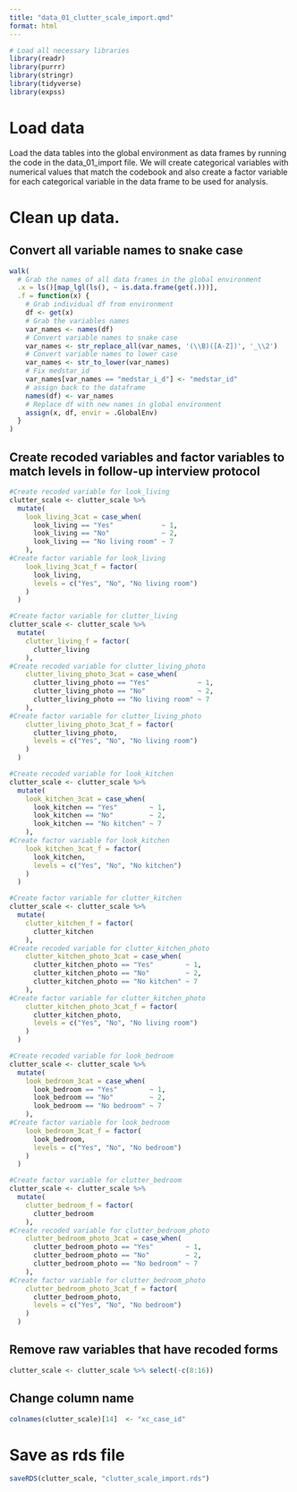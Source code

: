 ```yaml
---
title: "data_01_clutter_scale_import.qmd"
format: html
---
```


```r
# Load all necessary libraries
library(readr)
library(purrr)
library(stringr)
library(tidyverse)
library(expss)
```

# Load data

Load the data tables into the global environment as data frames by running the code in the data_01_import file. We will create categorical variables with numerical values that match the codebook and also create a factor variable for each categorical variable in the data frame to be used for analysis.

# Clean up data.

## Convert all variable names to snake case

```r
walk(
  # Grab the names of all data frames in the global environment
  .x = ls()[map_lgl(ls(), ~ is.data.frame(get(.)))],
  .f = function(x) {
    # Grab individual df from environment
    df <- get(x)
    # Grab the variables names
    var_names <- names(df)
    # Convert variable names to snake case
    var_names <- str_replace_all(var_names, '(\\B)([A-Z])', '_\\2')
    # Convert variable names to lower case
    var_names <- str_to_lower(var_names)
    # Fix medstar_id
    var_names[var_names == "medstar_i_d"] <- "medstar_id"
    # assign back to the dataframe
    names(df) <- var_names
    # Replace df with new names in global environment
    assign(x, df, envir = .GlobalEnv)
  }
)

```

## Create recoded variables and factor variables to match levels in follow-up interview protocol
```r
#Create recoded variable for look_living
clutter_scale <- clutter_scale %>%
  mutate(
    look_living_3cat = case_when(
      look_living == "Yes"            ~ 1,
      look_living == "No"             ~ 2,
      look_living == "No living room" ~ 7
    ),
#Create factor variable for look_living
    look_living_3cat_f = factor(
      look_living,
      levels = c("Yes", "No", "No living room")
    )
  )
```

```r
#Create factor variable for clutter_living
clutter_scale <- clutter_scale %>%
  mutate(
    clutter_living_f = factor(
      clutter_living
    ),
#Create recoded variable for clutter_living_photo
    clutter_living_photo_3cat = case_when(
      clutter_living_photo == "Yes"            ~ 1,
      clutter_living_photo == "No"             ~ 2,
      clutter_living_photo == "No living room" ~ 7
    ),
#Create factor variable for clutter_living_photo
    clutter_living_photo_3cat_f = factor(
      clutter_living_photo,
      levels = c("Yes", "No", "No living room")
    )
  )
```

```r
#Create recoded variable for look_kitchen
clutter_scale <- clutter_scale %>%
  mutate(
    look_kitchen_3cat = case_when(
      look_kitchen == "Yes"        ~ 1,
      look_kitchen == "No"         ~ 2,
      look_kitchen == "No kitchen" ~ 7
    ),
#Create factor variable for look_kitchen
    look_kitchen_3cat_f = factor(
      look_kitchen,
      levels = c("Yes", "No", "No kitchen")
    )
  )
```

```r
#Create factor variable for clutter_kitchen
clutter_scale <- clutter_scale %>%
  mutate(
    clutter_kitchen_f = factor(
      clutter_kitchen
    ),
#Create recoded variable for clutter_kitchen_photo
    clutter_kitchen_photo_3cat = case_when(
      clutter_kitchen_photo == "Yes"        ~ 1,
      clutter_kitchen_photo == "No"         ~ 2,
      clutter_kitchen_photo == "No kitchen" ~ 7
    ),
#Create factor variable for clutter_kitchen_photo
    clutter_kitchen_photo_3cat_f = factor(
      clutter_kitchen_photo,
      levels = c("Yes", "No", "No living room")
    )
  )
```

```r
#Create recoded variable for look_bedroom
clutter_scale <- clutter_scale %>%
  mutate(
    look_bedroom_3cat = case_when(
      look_bedroom == "Yes"        ~ 1,
      look_bedroom == "No"         ~ 2,
      look_bedroom == "No bedroom" ~ 7
    ),
#Create factor variable for look_bedroom
    look_bedroom_3cat_f = factor(
      look_bedroom,
      levels = c("Yes", "No", "No bedroom")
    )
  )
```

```r
#Create factor variable for clutter_bedroom
clutter_scale <- clutter_scale %>%
  mutate(
    clutter_bedroom_f = factor(
      clutter_bedroom
    ),
#Create recoded variable for clutter_bedroom_photo
    clutter_bedroom_photo_3cat = case_when(
      clutter_bedroom_photo == "Yes"        ~ 1,
      clutter_bedroom_photo == "No"         ~ 2,
      clutter_bedroom_photo == "No bedroom" ~ 7
    ),
#Create factor variable for clutter_bedroom_photo
    clutter_bedroom_photo_3cat_f = factor(
      clutter_bedroom_photo,
      levels = c("Yes", "No", "No bedroom")
    )
  )
```

## Remove raw variables that have recoded forms
```r
clutter_scale <- clutter_scale %>% select(-c(8:16))
```

## Change column name
```r
colnames(clutter_scale)[14]  <- "xc_case_id"
```

# Save as rds file

```r
saveRDS(clutter_scale, "clutter_scale_import.rds")

```


